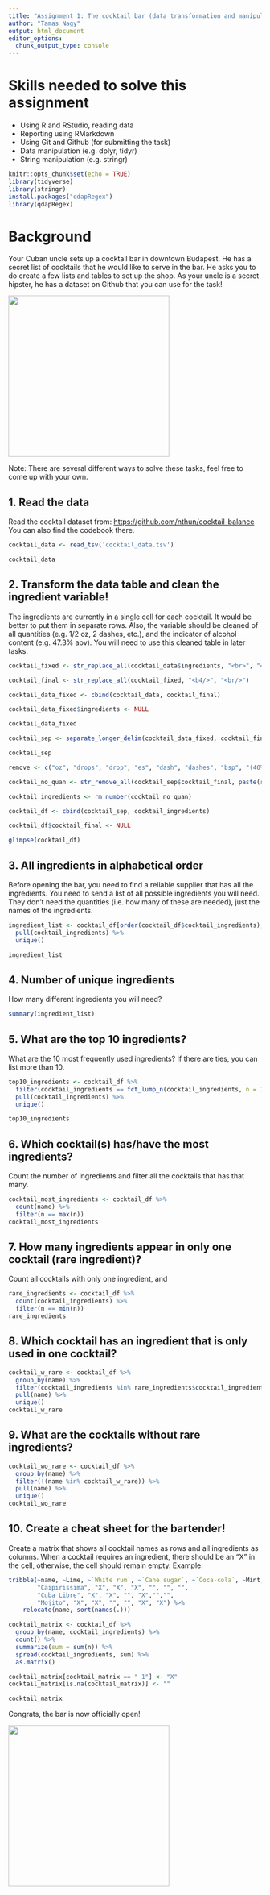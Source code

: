 ```yaml
---
title: "Assignment 1: The cocktail bar (data transformation and manipulation)"
author: "Tamas Nagy"
output: html_document
editor_options: 
  chunk_output_type: console
---
```


# Skills needed to solve this assignment

-   Using R and RStudio, reading data
-   Reporting using RMarkdown
-   Using Git and Github (for submitting the task)
-   Data manipulation (e.g. dplyr, tidyr)
-   String manipulation (e.g. stringr)

```r
knitr::opts_chunk$set(echo = TRUE)
library(tidyverse)
library(stringr)
install.packages("qdapRegex")
library(qdapRegex)
```

# Background

Your Cuban uncle sets up a cocktail bar in downtown Budapest. He has a secret list of cocktails that he would like to serve in the bar. He asks you to do create a few lists and tables to set up the shop. As your uncle is a secret hipster, he has a dataset on Github that you can use for the task!

![](https://media1.tenor.com/images/57a519cffd0ad4693be3b9c94b211540/tenor.gif?itemid=5195211){width="320"}

Note: There are several different ways to solve these tasks, feel free to come up with your own.

## 1. Read the data

Read the cocktail dataset from: <https://github.com/nthun/cocktail-balance> You can also find the codebook there.

```r
cocktail_data <- read_tsv('cocktail_data.tsv')

cocktail_data
```

## 2. Transform the data table and clean the ingredient variable!

The ingredients are currently in a single cell for each cocktail. It would be better to put them in separate rows. Also, the variable should be cleaned of all quantities (e.g. 1/2 oz, 2 dashes, etc.), and the indicator of alcohol content (e.g. 47.3% abv). You will need to use this cleaned table in later tasks.

```r
cocktail_fixed <- str_replace_all(cocktail_data$ingredients, "<br>", "<br/>")

cocktail_final <- str_replace_all(cocktail_fixed, "<b4/>", "<br/>")

cocktail_data_fixed <- cbind(cocktail_data, cocktail_final)

cocktail_data_fixed$ingredients <- NULL

cocktail_data_fixed

cocktail_sep <- separate_longer_delim(cocktail_data_fixed, cocktail_final, delim = "<br/>")

cocktail_sep

remove <- c("oz", "drops", "drop", "es", "dash", "dashes", "bsp", "(40% abv)", "(50% abv)", "(43% abv)", "(41% abv)", "(45% abv)", "(47% abv)", "(47.4% abv)", "(47.3% abv)", "3/4", "1/2", "1/4", "5/8", "3/8", "6/8", "7/8", "[()]")

cocktail_no_quan <- str_remove_all(cocktail_sep$cocktail_final, paste(remove, collapse = "|"))

cocktail_ingredients <- rm_number(cocktail_no_quan)

cocktail_df <- cbind(cocktail_sep, cocktail_ingredients)

cocktail_df$cocktail_final <- NULL

glimpse(cocktail_df)
```

## 3. All ingredients in alphabetical order

Before opening the bar, you need to find a reliable supplier that has all the ingredients. You need to send a list of all possible ingredients you will need. They don't need the quantities (i.e. how many of these are needed), just the names of the ingredients.

```r
ingredient_list <- cocktail_df[order(cocktail_df$cocktail_ingredients), ] %>%
  pull(cocktail_ingredients) %>%
  unique()

ingredient_list
```

## 4. Number of unique ingredients

How many different ingredients you will need?

```r
summary(ingredient_list)
```

## 5. What are the top 10 ingredients?

What are the 10 most frequently used ingredients? If there are ties, you can list more than 10.

```r
top10_ingredients <- cocktail_df %>%
  filter(cocktail_ingredients == fct_lump_n(cocktail_ingredients, n = 10)) %>%
  pull(cocktail_ingredients) %>%
  unique()

top10_ingredients
```

## 6. Which cocktail(s) has/have the most ingredients?

Count the number of ingredients and filter all the cocktails that has that many.

```r
cocktail_most_ingredients <- cocktail_df %>%
  count(name) %>%
  filter(n == max(n))
cocktail_most_ingredients
```

## 7. How many ingredients appear in only one cocktail (rare ingredient)?

Count all cocktails with only one ingredient, and

```r
rare_ingredients <- cocktail_df %>%
  count(cocktail_ingredients) %>%
  filter(n == min(n))
rare_ingredients
```

## 8. Which cocktail has an ingredient that is only used in one cocktail?

```r
cocktail_w_rare <- cocktail_df %>%
  group_by(name) %>%
  filter(cocktail_ingredients %in% rare_ingredients$cocktail_ingredients) %>%
  pull(name) %>%
  unique()
cocktail_w_rare
```

## 9. What are the cocktails without rare ingredients?

```r
cocktail_wo_rare <- cocktail_df %>%
  group_by(name) %>%
  filter(!(name %in% cocktail_w_rare)) %>%
  pull(name) %>%
  unique()
cocktail_wo_rare
```

## 10. Create a cheat sheet for the bartender!

Create a matrix that shows all cocktail names as rows and all ingredients as columns. When a cocktail requires an ingredient, there should be an "X" in the cell, otherwise, the cell should remain empty. Example:

```r
tribble(~name, ~Lime, ~`White rum`, ~`Cane sugar`, ~`Coca-cola`, ~Mint, ~Soda,
        "Caipirissima", "X", "X", "X", "", "", "",
        "Cuba Libre", "X", "X", "", "X","","",
        "Mojito", "X", "X", "", "", "X", "X") %>% 
    relocate(name, sort(names(.)))
```

```r
cocktail_matrix <- cocktail_df %>%
  group_by(name, cocktail_ingredients) %>%
  count() %>%
  summarize(sum = sum(n)) %>%
  spread(cocktail_ingredients, sum) %>%
  as.matrix()

cocktail_matrix[cocktail_matrix == " 1"] <- "X"
cocktail_matrix[is.na(cocktail_matrix)] <- ""

cocktail_matrix
```


Congrats, the bar is now officially open!

![](https://i.pinimg.com/originals/4e/c1/0c/4ec10c9d32b2c7c28b4b638c7f809ec5.gif){width="320"}
